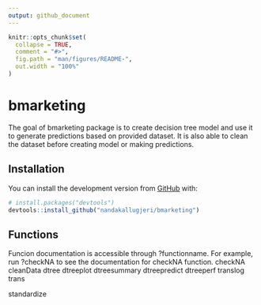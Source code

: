 ```yaml
---
output: github_document
---
```


<!-- README.md is generated from README.Rmd. Please edit that file -->

```r
knitr::opts_chunk$set(
  collapse = TRUE,
  comment = "#>",
  fig.path = "man/figures/README-",
  out.width = "100%"
)
```
# bmarketing

<!-- badges: start -->
<!-- badges: end -->

The goal of bmarketing package is to create decision tree model and use it to generate predictions based on provided dataset. It is also able to clean the dataset before creating model or making predictions.

## Installation


You can install the development version from [GitHub](https://github.com/) with:

``` r
# install.packages("devtools")
devtools::install_github("nandakallugjeri/bmarketing")
```
## Functions

Funcion documentation is accessible through ?functionname. For example, run 
?checkNA to see the documentation for checkNA function.
\item checkNA
\item cleanData
\item dtree
\item dtreeplot
\item dtreesummary
\item dtreepredict
\item dtreeperf
\item translog
\item trans
\item standardize


